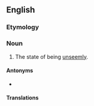 ==English==

===Etymology===
{{suffix|en|unseemly|ness}}

===Noun===
{{en-noun|~|unseemlinesses}}

# The state of being [[unseemly]].

====Antonyms====
* {{l|en|seemliness}}

====Translations====
{{trans-top|State}}
{{trans-mid}}
{{trans-bottom}}
